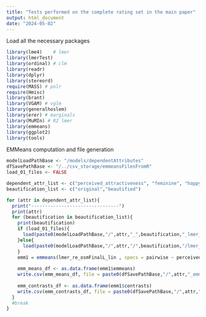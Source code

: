 ```yaml
---
title: "Tests performed on the complete rating set in the main paper"
output: html_document
date: "2024-05-02"
---
```


Load all the necessary packages
```r
library(lme4)    # lmer
library(lmerTest)
library(ordinal) # clm
library(readr)
library(dplyr)
library(stereord)
require(MASS) # polr
require(Hmisc)
library(brant)
library(VGAM) # vglm
library(generalhoslem)
library(erer) # marginals
library(MuMIn) # R2 lmer
library(emmeans)
library(ggplot2)
library(tools)
```


EMMeans computation and file generation
```r
modelLoadPathBase <- "/models/dependentAttributes"
dfSavePathBase <- "/../csv_storage/emmeansFilesFromR"
load_01_files <- FALSE

dependent_attr_list <- c("perceived_attractiveness", "feminine", "happy", "intelligence", "trustworthy", "unusual", "sociability")
beautification_list <- c("original","beautified")

for (attr in dependent_attr_list){
  print("--------------------------------")
  print(attr)
  for (beautification in beautification_list){
    print(beautification)
    if (load_01_files){
      load(paste0(modelLoadPathBase,"/",attr,"_",beautification,"_lmer_re_osmFinalL_lin.Rdata"))
    }else{
      load(paste0(modelLoadPathBase,"/",attr,"/",beautification,"/lmer_re_osmFinalL_lin.Rdata"))
    }
    emm1 = emmeans(lmer_re_osmFinalL_lin , specs = pairwise ~ perceived_gender:participantSex)
    
    emm_means_df <- as.data.frame(emm1$emmeans)
    write.csv(emm_means_df, file = paste0(dfSavePathBase,"/",attr,"_emmeans_",beautification,".csv"), row.names = FALSE)
    
    emm_contrasts_df <- as.data.frame(emm1$contrasts)
    write.csv(emm_contrasts_df, file = paste0(dfSavePathBase,"/",attr,"_emmContrasts_",beautification,".csv"), row.names = FALSE)
  }
  #break
}
```
